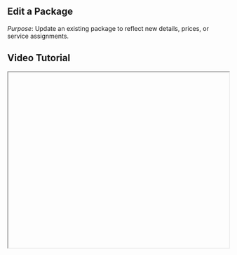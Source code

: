 


<div className="mdx-content">

## Edit a Package



*Purpose*: Update an existing package to reflect new details, prices, or service assignments.

## Video Tutorial



<iframe
  width="100%"
  height="400"
  title="Edit Package Tutorial"
  allowFullScreen
  className="rounded-lg"
/>

---

## Steps:



❶ **Navigate to the Packages tab in the Catalog**  

❷ **Click on the three-dot menu of the package you want to update or open the package detail view and use the top menu**  

❸ **Make necessary edits in Basic Info, Service Selection, Pricing, Venues, or Staff Assignments**  

❹ **Click Save to apply changes**  

❺ **A success message confirms the update**  

---

**Tip for First-Time Users**:  
Make sure to double-check all changes before saving, especially when updating pricing or staff.

<div className="space-y-4 mt-6">

<div className="my-10 border-t border-gray-200" />

## More questions about this


</div>
<div className="space-y-4 mt-6">
  <details className="bg-white rounded-md p-4 border border-gray-300">
  <summary
    className="font-medium text-base text-gray-900"
    style={{
      backgroundColor: 'transparent',
      outline: 'none',
      cursor: 'pointer',
      userSelect: 'none',
      listStyle: 'none',
    }}
  >Can I undo changes after editing a package?</summary>
   <p className="mt-2 text-sm text-gray-700">
      No, once saved, changes are permanent. You can manually revert them by editing again.
    </p>
  </details>

  <details className="bg-white rounded-md p-4 border border-gray-300">
  <summary
    className="font-medium text-base text-gray-900"
    style={{
      backgroundColor: 'transparent',
      outline: 'none',
      cursor: 'pointer',
      userSelect: 'none',
      listStyle: 'none',
    }}
  >Will the changes reflect immediately in the booking system?</summary>
    <p className="mt-2 text-sm text-gray-700">
      Yes, edits are applied in real-time once saved.
    </p>
  </details>
</div>
</div>

---

<div className="space-y-4 mt-6">

<div className="my-10 border-t border-gray-200" />

<div className="mdx-content mt-10">

Was this article helpful?

<div style={{ display: 'flex', gap: '1rem' }}>
  <button style={{ padding: '0.5rem', borderRadius: '9999px', backgroundColor: '#f0f0f0' }}>
    👍
  </button>
  <button style={{ padding: '0.5rem', borderRadius: '9999px', backgroundColor: '#f0f0f0' }}>
    👎
  </button>
</div>
</div>

---
</div>
